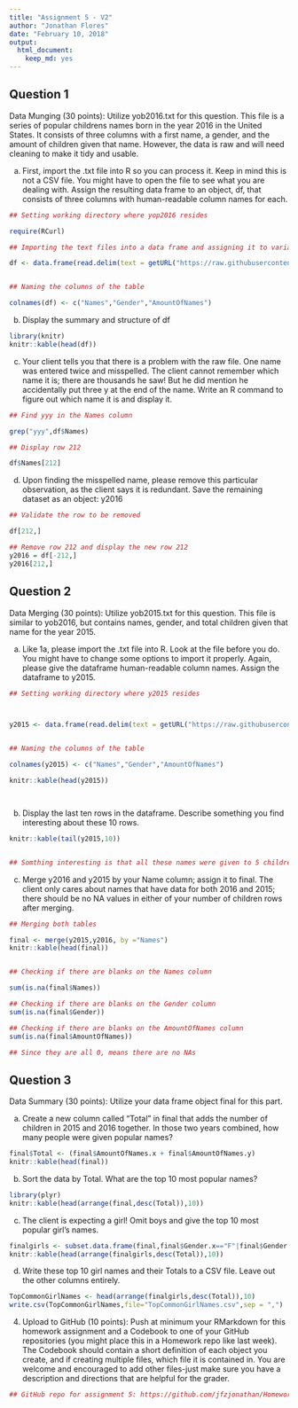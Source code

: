 ---
title: "Assignment 5 - V2"
author: "Jonathan Flores"
date: "February 10, 2018"
output: 
  html_document: 
    keep_md: yes
---

## Question 1

Data Munging (30 points): Utilize yob2016.txt for this question. This file is a series of popular childrens names born in the year 2016 in the United States. It consists of three columns with a first name, a gender, and the amount of children given that name. However, the data is raw and will need cleaning to make it tidy and usable.


a. First, import the .txt file into R so you can process it. Keep in mind this is not a CSV file. You might have to open the file to see what you are dealing with. Assign the resulting data frame to an object, df, that consists of three columns with human-readable column names for each.

``` {r echo=TRUE, results='asis'}

## Setting working directory where yop2016 resides

require(RCurl)

## Importing the text files into a data frame and assigning it to variable df

df <- data.frame(read.delim(text = getURL("https://raw.githubusercontent.com/jfzjonathan/Homework5/master/RawData/yob2016.txt"),header = FALSE,sep=";"))


## Naming the columns of the table

colnames(df) <- c("Names","Gender","AmountOfNames")


```



b. Display the summary and structure of df

``` {r echo=TRUE, results='asis'}

library(knitr)
knitr::kable(head(df))

```


c. Your client tells you that there is a problem with the raw file. One name was entered twice and misspelled. The client cannot remember which name it is; there are thousands he saw! But he did mention he accidentally put three y at the end of the name. Write an R command to figure out which name it is and display it.

``` {r echo=TRUE, results='asis'}

## Find yyy in the Names column

grep("yyy",df$Names)

## Display row 212

df$Names[212]

```

d. Upon finding the misspelled name, please remove this particular observation, as the client says it is redundant. Save the remaining dataset as an object: y2016

``` {r echo=TRUE, results='asis'}

## Validate the row to be removed

df[212,]

## Remove row 212 and display the new row 212
y2016 = df[-212,]
y2016[212,]

```

## Question 2

Data Merging (30 points): Utilize yob2015.txt for this question. This file is similar to yob2016, but contains names, gender, and total children given that name for the year 2015.

a. Like 1a, please import the .txt file into R. Look at the file before you do. You might have to change some options to import it properly. Again, please give the dataframe human-readable column names. Assign the dataframe to y2015.

```{r echo=TRUE,results='asis'}

## Setting working directory where y2015 resides



y2015 <- data.frame(read.delim(text = getURL("https://raw.githubusercontent.com/jfzjonathan/Homework5/master/RawData/yob2015.txt"),header = FALSE,sep=","))


## Naming the columns of the table

colnames(y2015) <- c("Names","Gender","AmountOfNames")

knitr::kable(head(y2015))




```

b. Display the last ten rows in the dataframe. Describe something you find interesting about these 10 rows.

```{r echo=TRUE,results='asis'}

knitr::kable(tail(y2015,10))


## Somthing interesting is that all these names were given to 5 children each

```



c. Merge y2016 and y2015 by your Name column; assign it to final. The client only cares about names that have data for both 2016 and 2015; there should be no NA values in either of your number of children rows after merging.

```{r echo=TRUE,results='asis'}

## Merging both tables

final <- merge(y2015,y2016, by ="Names")
knitr::kable(head(final))


## Checking if there are blanks on the Names column

sum(is.na(final$Names))

## Checking if there are blanks on the Gender column
sum(is.na(final$Gender))

## Checking if there are blanks on the AmountOfNames column
sum(is.na(final$AmountOfNames))

## Since they are all 0, means there are no NAs

```

## Question 3

Data Summary (30 points): Utilize your data frame object final for this part.

a. Create a new column called "Total" in final that adds the number of children in 2015 and 2016 together. In those two years combined, how many people were given popular names?

```{r echo=TRUE,results='asis'}

final$Total <- (final$AmountOfNames.x + final$AmountOfNames.y)
knitr::kable(head(final))


```



b. Sort the data by Total. What are the top 10 most popular names?

```{r echo=TRUE,results='asis'}

library(plyr)
knitr::kable(head(arrange(final,desc(Total)),10))

```

c. The client is expecting a girl! Omit boys and give the top 10 most popular girl's names.

```{r echo=TRUE,results='asis'}

finalgirls <- subset.data.frame(final,final$Gender.x=="F"|final$Gender.y=="F")
knitr::kable(head(arrange(finalgirls,desc(Total)),10))


```


d. Write these top 10 girl names and their Totals to a CSV file. Leave out the other columns entirely.

```{r echo=TRUE,results='asis'}

TopCommonGirlNames <- head(arrange(finalgirls,desc(Total)),10)
write.csv(TopCommonGirlNames,file="TopCommonGirlNames.csv",sep = ",")


```


4. Upload to GitHub (10 points): Push at minimum your RMarkdown for this homework assignment and a Codebook to one of your GitHub repositories (you might place this in a Homework repo like last week). The Codebook should contain a short definition of each object you create, and if creating multiple files, which file it is contained in. You are welcome and encouraged to add other files-just make sure you have a description and directions that are helpful for the grader.

```{r echo=TRUE,results='asis'}

## GitHub repo for assignment 5: https://github.com/jfzjonathan/Homework5

```

